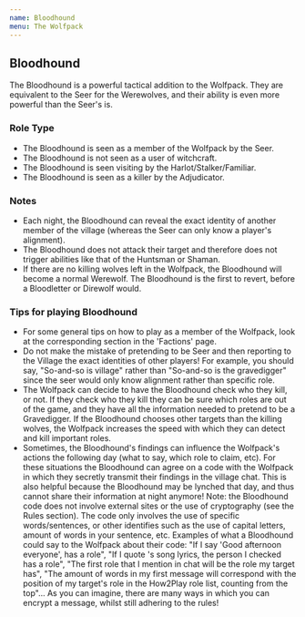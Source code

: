 ```yaml
---
name: Bloodhound
menu: The Wolfpack
---
```


## Bloodhound

The Bloodhound is a powerful tactical addition to the Wolfpack. They are
equivalent to the Seer for the Werewolves, and their ability is even
more powerful than the Seer's is.

### Role Type

  - The Bloodhound is seen as a member of the Wolfpack by the Seer.
  - The Bloodhound is not seen as a user of witchcraft.
  - The Bloodhound is seen visiting by the Harlot/Stalker/Familiar.
  - The Bloodhound is seen as a killer by the Adjudicator.

### Notes

  - Each night, the Bloodhound can reveal the exact identity of another
    member of the village (whereas the Seer can only know a player's
    alignment).
  - The Bloodhound does not attack their target and therefore does not
    trigger abilities like that of the Huntsman or Shaman.
  - If there are no killing wolves left in the Wolfpack, the Bloodhound
    will become a normal Werewolf. The Bloodhound is the first to
    revert, before a Bloodletter or Direwolf would.

### Tips for playing Bloodhound

  - For some general tips on how to play as a member of the Wolfpack,
    look at the corresponding section in the 'Factions' page.
  - Do not make the mistake of pretending to be Seer and then reporting
    to the Village the exact identities of other players\! For example,
    you should say, "So-and-so is village" rather than "So-and-so is the
    gravedigger" since the seer would only know alignment rather than
    specific role.
  - The Wolfpack can decide to have the Bloodhound check who they kill,
    or not. If they check who they kill they can be sure which roles are
    out of the game, and they have all the information needed to pretend
    to be a Gravedigger. If the Bloodhound chooses other targets than
    the killing wolves, the Wolfpack increases the speed with which they
    can detect and kill important roles.
  - Sometimes, the Bloodhound's findings can influence the Wolfpack's
    actions the following day (what to say, which role to claim, etc).
    For these situations the Bloodhound can agree on a code with the
    Wolfpack in which they secretly transmit their findings in the
    village chat. This is also helpful because the Bloodhound may be
    lynched that day, and thus cannot share their information at night
    anymore\! Note: the Bloodhound code does not involve external sites
    or the use of cryptography (see the Rules section). The code only
    involves the use of specific words/sentences, or other identifies
    such as the use of capital letters, amount of words in your
    sentence, etc. Examples of what a Bloodhound could say to the
    Wolfpack about their code: "If I say 'Good afternoon everyone', has
    a role", "If I quote 's song lyrics, the person I checked has a
    role", "The first role that I mention in chat will be the role my
    target has", "The amount of words in my first message will
    correspond with the position of my target's role in the How2Play
    role list, counting from the top"... As you can imagine, there are
    many ways in which you can encrypt a message, whilst still adhering
    to the rules\!
